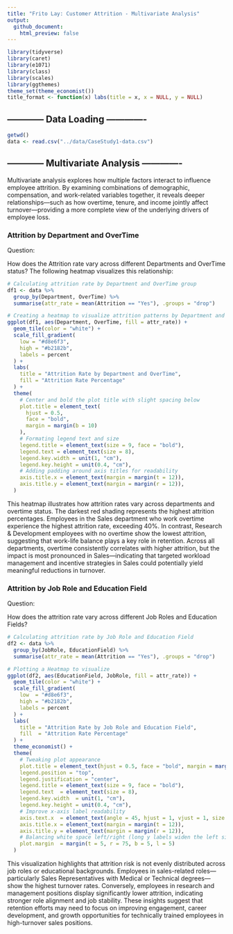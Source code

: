 ```yaml
---
title: "Frito Lay: Customer Attrition - Multivariate Analysis"
output: 
  github_document:
    html_preview: false
---
```


```r
library(tidyverse)
library(caret)
library(e1071)
library(class)
library(scales)
library(ggthemes)
theme_set(theme_economist())
title_format <- function(x) labs(title = x, x = NULL, y = NULL)
```

## ------------ Data Loading -------------
```r
getwd()
data <- read.csv("../data/CaseStudy1-data.csv")
```

## ------------ Multivariate Analysis -------------

Multivariate analysis explores how multiple factors interact to influence employee attrition. By examining combinations of demographic, compensation, and work-related variables together, it reveals deeper relationships—such as how overtime, tenure, and income jointly affect turnover—providing a more complete view of the underlying drivers of employee loss.

### Attrition by Department and OverTime

Question:

How does the Attrition rate vary across different Departments and OverTime status? The following heatmap visualizes this relationship:

```r
# Calculating attrition rate by Department and OverTime group
df1 <- data %>%
  group_by(Department, OverTime) %>%
  summarise(attr_rate = mean(Attrition == "Yes"), .groups = "drop")

# Creating a heatmap to visualize attrition patterns by Department and OverTime
ggplot(df1, aes(Department, OverTime, fill = attr_rate)) +
  geom_tile(color = "white") +  
  scale_fill_gradient(
    low = "#d8e6f3", 
    high = "#b2182b", 
    labels = percent  
  ) +
  labs(
    title = "Attrition Rate by Department and OverTime",
    fill = "Attrition Rate Percentage"
  ) +
  theme(
    # Center and bold the plot title with slight spacing below
    plot.title = element_text(
      hjust = 0.5,
      face = "bold", 
      margin = margin(b = 10)
    ),
    # Formating legend text and size
    legend.title = element_text(size = 9, face = "bold"),
    legend.text = element_text(size = 8),
    legend.key.width = unit(1, "cm"),
    legend.key.height = unit(0.4, "cm"),
    # Adding padding around axis titles for readability
    axis.title.x = element_text(margin = margin(t = 12)),
    axis.title.y = element_text(margin = margin(r = 12)),
  )

```

This heatmap illustrates how attrition rates vary across departments and overtime status. The darkest red shading represents the highest attrition percentages. Employees in the Sales department who work overtime experience the highest attrition rate, exceeding 40%. In contrast, Research & Development employees with no overtime show the lowest attrition, suggesting that work-life balance plays a key role in retention. Across all departments, overtime consistently correlates with higher attrition, but the impact is most pronounced in Sales—indicating that targeted workload management and incentive strategies in Sales could potentially yield meaningful reductions in turnover.


### Attrition by Job Role and Education Field

Question:

How does the attrition rate vary across different Job Roles and Education Fields?

```r
# Calculating attrition rate by Job Role and Education Field
df2 <- data %>%
  group_by(JobRole, EducationField) %>%
  summarise(attr_rate = mean(Attrition == "Yes"), .groups = "drop")

# Plotting a Heatmap to visualize 
ggplot(df2, aes(EducationField, JobRole, fill = attr_rate)) +
  geom_tile(color = "white") +   
  scale_fill_gradient(
    low  = "#d8e6f3",            
    high = "#b2182b",            
    labels = percent             
  ) +
  labs(
    title = "Attrition Rate by Job Role and Education Field",
    fill  = "Attrition Rate Percentage"
  ) +
  theme_economist() +
  theme(
    # Tweaking plot appearance
    plot.title = element_text(hjust = 0.5, face = "bold", margin = margin(b = 10)),
    legend.position = "top",
    legend.justification = "center",
    legend.title = element_text(size = 9, face = "bold"),
    legend.text  = element_text(size = 8),
    legend.key.width  = unit(1, "cm"),
    legend.key.height = unit(0.4, "cm"),
    # Improve x-axis label readability
    axis.text.x  = element_text(angle = 45, hjust = 1, vjust = 1, size = 9),
    axis.title.x = element_text(margin = margin(t = 12)),
    axis.title.y = element_text(margin = margin(r = 12)),
    # Balancing white space left/right (long y labels widen the left side)
    plot.margin  = margin(t = 5, r = 75, b = 5, l = 5)
  )

```

This visualization highlights that attrition risk is not evenly distributed across job roles or educational backgrounds. Employees in sales-related roles—particularly Sales Representatives with Medical or Technical degrees—show the highest turnover rates. Conversely, employees in research and management positions display significantly lower attrition, indicating stronger role alignment and job stability. These insights suggest that retention efforts may need to focus on improving engagement, career development, and growth opportunities for technically trained employees in high-turnover sales positions.
